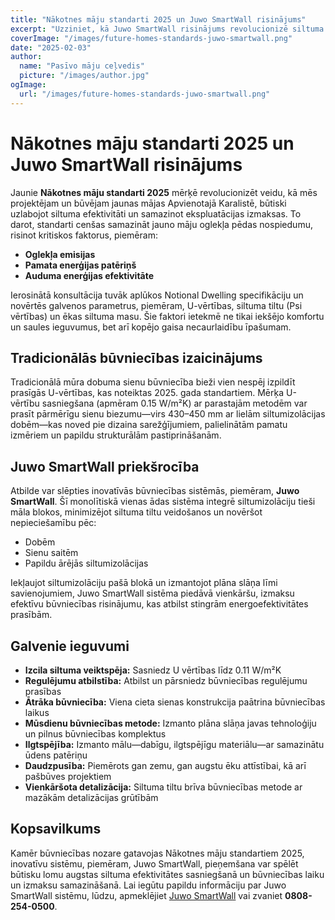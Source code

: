 ```yaml
---
title: "Nākotnes māju standarti 2025 un Juwo SmartWall risinājums"
excerpt: "Uzziniet, kā Juwo SmartWall risinājums revolucionizē siltuma efektivitāti un būvniecības standartus nākotnes mājām."
coverImage: "/images/future-homes-standards-juwo-smartwall.png"
date: "2025-02-03"
author:
  name: "Pasīvo māju ceļvedis"
  picture: "/images/author.jpg"
ogImage:
  url: "/images/future-homes-standards-juwo-smartwall.png"
---
```


# Nākotnes māju standarti 2025 un Juwo SmartWall risinājums

Jaunie **Nākotnes māju standarti 2025** mērķē revolucionizēt veidu, kā mēs projektējam un būvējam jaunas mājas Apvienotajā Karalistē, būtiski uzlabojot siltuma efektivitāti un samazinot ekspluatācijas izmaksas. To darot, standarti cenšas samazināt jauno māju oglekļa pēdas nospiedumu, risinot kritiskos faktorus, piemēram:

- **Oglekļa emisijas**
- **Pamata enerģijas patēriņš**
- **Auduma enerģijas efektivitāte**

Ierosinātā konsultācija tuvāk aplūkos Notional Dwelling specifikāciju un novērtēs galvenos parametrus, piemēram, U-vērtības, siltuma tiltu (Psi vērtības) un ēkas siltuma masu. Šie faktori ietekmē ne tikai iekšējo komfortu un saules ieguvumus, bet arī kopējo gaisa necaurlaidību īpašumam.

## Tradicionālās būvniecības izaicinājums

Tradicionālā mūra dobuma sienu būvniecība bieži vien nespēj izpildīt prasīgās U-vērtības, kas noteiktas 2025. gada standartiem. Mērķa U-vērtību sasniegšana (apmēram 0.15 W/m²K) ar parastajām metodēm var prasīt pārmērīgu sienu biezumu—virs 430–450 mm ar lielām siltumizolācijas dobēm—kas noved pie dizaina sarežģījumiem, palielinātām pamatu izmēriem un papildu strukturālām pastiprināšanām.

## Juwo SmartWall priekšrocība

Atbilde var slēpties inovatīvās būvniecības sistēmās, piemēram, **Juwo SmartWall**. Šī monolītiskā vienas ādas sistēma integrē siltumizolāciju tieši māla blokos, minimizējot siltuma tiltu veidošanos un novēršot nepieciešamību pēc:

- Dobēm
- Sienu saitēm
- Papildu ārējās siltumizolācijas

Iekļaujot siltumizolāciju pašā blokā un izmantojot plāna slāņa līmi savienojumiem, Juwo SmartWall sistēma piedāvā vienkāršu, izmaksu efektīvu būvniecības risinājumu, kas atbilst stingrām energoefektivitātes prasībām.

## Galvenie ieguvumi

- **Izcila siltuma veiktspēja:** Sasniedz U vērtības līdz 0.11 W/m²K
- **Regulējumu atbilstība:** Atbilst un pārsniedz būvniecības regulējumu prasības
- **Ātrāka būvniecība:** Viena cieta sienas konstrukcija paātrina būvniecības laikus
- **Mūsdienu būvniecības metode:** Izmanto plāna slāņa javas tehnoloģiju un pilnus būvniecības komplektus
- **Ilgtspējība:** Izmanto mālu—dabīgu, ilgtspējīgu materiālu—ar samazinātu ūdens patēriņu
- **Daudzpusība:** Piemērots gan zemu, gan augstu ēku attīstībai, kā arī pašbūves projektiem
- **Vienkāršota detalizācija:** Siltuma tiltu brīva būvniecības metode ar mazākām detalizācijas grūtībām

## Kopsavilkums

Kamēr būvniecības nozare gatavojas Nākotnes māju standartiem 2025, inovatīvu sistēmu, piemēram, Juwo SmartWall, pieņemšana var spēlēt būtisku lomu augstas siltuma efektivitātes sasniegšanā un būvniecības laiku un izmaksu samazināšanā. Lai iegūtu papildu informāciju par Juwo SmartWall sistēmu, lūdzu, apmeklējiet [Juwo SmartWall](http://www.Juwo-SmartWall.co.uk) vai zvaniet **0808-254-0500**.